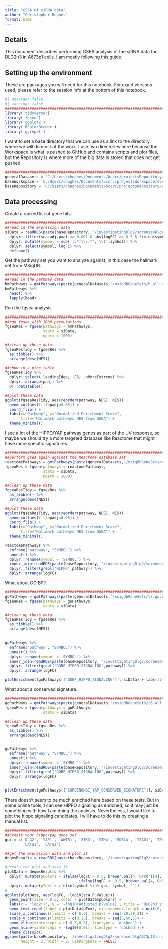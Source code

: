 ```yaml
---
title: "GSEA of siRNA data"
author: "Christopher Hughes"
format: html
---
```


## Details

This document describes performing GSEA analysis of the siRNA data for DLG2n3 in A673p1 cells. I am mostly following [this guide](https://stephenturner.github.io/deseq-to-fgsea/).

## Setting up the environment

These are packages you will need for this notebook. For exact versions used, please refer to the session info at the bottom of this notebook.

```r
#| message: false
#| warning: false
##########################################################################################
library('tidyverse')
library('fgsea')
library('ggplot2')
library('RColorBrewer')
library('ggrepel')
```

I want to set a base directory that we can use as a link to the directory where we will do most of the work. I use two directories here because the Workspace is what is pushed to GitHub and contains scripts and plot files, but the Repository is where more of the big data is stored that does not get pushed.

```r
##########################################################################################
generalDatasets = 'C:/Users/chughes/Documents/bccrc/projectsRepository/generalDatasets'
baseWorkspace = 'C:/Users/chughes/Documents/bccrc/projectsWorkspace/sorensenLab/relatedToEwsCrisprManuscript'
baseRepository = 'C:/Users/chughes/Documents/bccrc/projectsRepository/sorensenLab/relatedToEwsCrisprManuscript'
```

## Data processing

Create a ranked list of gene hits.

```r
##########################################################################################
##read in the expression data
siData = readRDS(paste(baseRepository, '/investigatingDlg2/sorensenDlgA673p1SirnaProteomics/datasetOutputs/dataset_deqms_siDlg2-ctrl.rds', sep = '')) %>%
  dplyr::filter(sca.adj.pval <= 0.001 & abs(logFC) >= 0.5 & !is.na(symbol)) %>%
  dplyr::mutate(symbol = sub('(.*)\\;.*','\\1',symbol)) %>%
  dplyr::select(symbol, logFC) %>%
  deframe()
```

Get the pathway set you want to analyze against, in this case the hallmark set from MSigDB.

```r
##########################################################################################
##read in the pathway data
hmPathways = gmtPathways(paste(generalDatasets,'/msigdbGeneSets/h.all.v2023.1.Hs.symbols.gmt',sep=''))
hmPathways %>% 
  head() %>% 
  lapply(head)
```

Run the fgsea analysis

```r
##########################################################################################
##run fgsea with 1000 permutations
fgseaRes = fgsea(pathways = hmPathways,
                 stats = siData, 
                 nperm = 1000)

##clean up these data
fgseaResTidy = fgseaRes %>%
  as_tibble() %>%
  arrange(desc(NES))

##show in a nice table
fgseaResTidy %>% 
  dplyr::select(-leadingEdge, -ES, -nMoreExtreme) %>% 
  dplyr::arrange(padj) %>% 
  DT::datatable()

##plot these data
ggplot(fgseaResTidy, aes(reorder(pathway, NES), NES)) +
  geom_col(aes(fill=padj<0.05)) +
  coord_flip() +
  labs(x="Pathway", y="Normalized Enrichment Score",
       title="Hallmark pathways NES from GSEA") + 
  theme_minimal()
```

I see a lot of the HIPPO/YAP pathway genes as part of the UV response, so maybe we should try a more targeted database like Reactome that might have more specific signatures.

```r
##########################################################################################
##perform gsea again against the Reactome database set
reactomePathways = gmtPathways(paste(generalDatasets,'/msigdbGeneSets/c2.cp.reactome.v2023.1.Hs.symbols.gmt',sep=''))
fgseaRes = fgsea(pathways = reactomePathways,
                 stats = siData, 
                 nperm = 1000)

##clean up these data
fgseaResTidy = fgseaRes %>%
  as_tibble() %>%
  arrange(desc(NES))

##plot these data
ggplot(fgseaResTidy, aes(reorder(pathway, NES), NES)) +
  geom_col(aes(fill=padj<0.05)) +
  coord_flip() +
  labs(x="Pathway", y="Normalized Enrichment Score",
       title="Hallmark pathways NES from GSEA") + 
  theme_minimal()

reactomePathways %>% 
  enframe("pathway", "SYMBOL") %>% 
  unnest() %>%
  dplyr::rename(symbol = 'SYMBOL') %>%
  inner_join(readRDS(paste(baseRepository, '/investigatingDlg2/sorensenDlgA673p1SirnaProteomics/datasetOutputs/dataset_deqms_siDlg2-ctrl.rds', sep = ''))) %>%
  dplyr::filter(grepl('HIPPO',pathway)) %>%
  dplyr::arrange(logFC)
```

What about GO BP?

```r
##########################################################################################
goPathways = gmtPathways(paste(generalDatasets,'/msigdbGeneSets/c5.go.bp.v2023.1.Hs.symbols.gmt',sep=''))
fgseaRes = fgsea(pathways = goPathways,
                 stats = siData)

##clean up these data
fgseaResTidy = fgseaRes %>%
  as_tibble() %>%
  arrange(desc(NES))


goPathways %>% 
  enframe("pathway", "SYMBOL") %>% 
  unnest() %>%
  dplyr::rename(symbol = 'SYMBOL') %>%
  inner_join(readRDS(paste(baseRepository, '/investigatingDlg2/sorensenDlgA673p1SirnaProteomics/datasetOutputs/dataset_deqms_siDlg2-ctrl.rds', sep = ''))) %>%
  dplyr::filter(grepl('GOBP_HIPPO_SIGNALING',pathway)) %>%
  dplyr::arrange(logFC)

plotEnrichment(goPathways[["GOBP_HIPPO_SIGNALING"]], siData) + labs(title="YAP signature")
```

What about a conserved signature.

```r
##########################################################################################
goPathways = gmtPathways(paste(generalDatasets,'/msigdbGeneSets/c6.all.v2023.1.Hs.symbols.gmt',sep=''))
fgseaRes = fgsea(pathways = goPathways,
                 stats = siData)

##clean up these data
fgseaResTidy = fgseaRes %>%
  as_tibble() %>%
  arrange(desc(NES))


goPathways %>% 
  enframe("pathway", "SYMBOL") %>% 
  unnest() %>%
  dplyr::rename(symbol = 'SYMBOL') %>%
  inner_join(readRDS(paste(baseRepository, '/investigatingDlg2/sorensenDlgA673p1SirnaProteomics/datasetOutputs/dataset_deqms_siDlg2-ctrl.rds', sep = ''))) %>%
  dplyr::filter(grepl('GOBP_HIPPO_SIGNALING',pathway)) %>%
  dplyr::arrange(logFC)


plotEnrichment(goPathways[["CORDENONSI_YAP_CONSERVED_SIGNATURE"]], siData) + labs(title="YAP signature")
```

There doesn't seem to be much enriched here based on these tests. But in some online tools, I can see HIPPO signaling as enriched, so it may just be something with how I am doing the analysis. Nevertheless, I would like to plot the hippo signaling candidates. I will have to do this by creating a manual list.

```r
##########################################################################################
##create your hippo/yap gene set
goi = c('DLG2', 'YAP1', 'WWTR1', 'STK3', 'STK4', 'MOB1A', 'TEAD1', 'TEAD2', 'TEAD3', 'TEAD4' , 'CCN1', 'CCN2', 'AMOT', 'AXL', 'MPDZ', 'HELLS', 'RASSF1',
        'LATS1', 'LATS2')

##get the expression data and plot it
deqmsResults = readRDS(paste(baseRepository, '/investigatingDlg2/sorensenDlgA673p1SirnaProteomics/datasetOutputs/dataset_deqms_siDlg2-ctrl.rds', sep = ''))

#create the plot and save it
plotData = deqmsResults %>%
  dplyr::mutate(pColors = ifelse(logFC > 0.5, brewer.pal(4,'OrRd')[4],
                                 ifelse(logFC < -0.5, brewer.pal(4,'GnBu')[4], brewer.pal(3,'Greys')[2]))) %>%
  dplyr::mutate(pText = ifelse(symbol %in% goi, symbol, ''))
#
ggplot(plotData, aes(logFC, -log10(sca.P.Value))) +
  geom_point(size = 0.5, color = plotData$pColors) +
  labs(x = 'log2()', y = '-log10(adjusted p-value)', title = 'DLG2n3 siRNA (48h), KO hits') +
  geom_text_repel(label = plotData$pText, min.segment.length = unit(0, 'lines'), nudge_x = 1, nudge_y = 2, max.overlaps = 55000, size = 2, segment.size = 0.25) +
  scale_x_continuous(limits = c(-6,6), breaks = seq(-20,20,2)) +
  scale_y_continuous(limits = c(0,20), breaks = seq(0,60,5)) +
  geom_vline(xintercept = c(-0.5,0.5), linetype = 'dashed') +
  geom_hline(yintercept = -log10(0.01), linetype = 'dashed') +
  theme_classic()
ggsave(paste(baseRepository, '/investigatingDlg2/sorensenDlgA673p1SirnaProteomics/plots/scatter_deqms_siDlg2-ctrl_hippoHits.pdf', sep = ''),
       height = 2, width = 2, useDingbats = FALSE)

```





